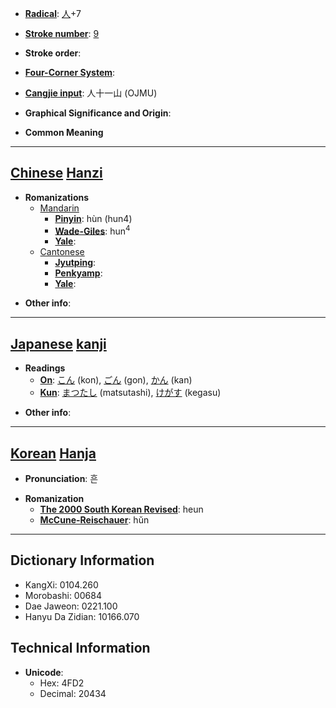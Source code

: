
<!-- 
This page has been placed on ''Requests for Ph34rism.
This request has been subsequently carried out Ph34r themself.

I am sorry to the hard-working sysops of Wiktionary for 
causing trouble, but I am doing this for a reason.

Thank you (come again).
-->

* '''[[Wiktionary:Chinese radical index| Radical]]''': [[Wiktionary:Chinese radical index 人|人]]+7

* '''[[Wiktionary:Chinese total strokes index|Stroke number]]''': [[Wiktionary:Chinese total strokes index 9|9]]

* '''Stroke order''': 

* '''[[Wiktionary:Chinese four corner index|Four-Corner System]]''': 

* '''[[Wiktionary:Chinese Cangjie index|Cangjie input]]''': 人十一山 (OJMU)

* '''Graphical Significance and Origin''': 

* '''Common Meaning'''

----

== [[Chinese]] [[Hanzi]] ==

* '''Romanizations'''
** [[Mandarin]]
*** '''[[Pinyin]]''': hùn (hun4)
*** '''[[Wade-Giles]]''': hun<sup>4</sup>
*** '''[[Yale]]''': 
**[[Cantonese]]
***'''[[Jyutping]]''':
***'''[[Penkyamp]]''': 
***'''[[Yale]]''': 

* '''Other info''': 

----

== [[Japanese]] [[kanji]] ==

* '''Readings'''
** '''[[On]]''': [[こん]] (kon), [[ごん]] (gon), [[かん]] (kan)
** '''[[Kun]]''': [[まつたし]] (matsutashi), [[けがす]] (kegasu)

* '''Other info''':  

----

== [[Korean]] [[Hanja]] ==

* '''Pronunciation''': 흔

* '''Romanization'''
** '''[[The 2000 South Korean Revised Romanization|The 2000 South Korean Revised]]''': heun
** '''[[McCune-Reischauer]]''': hŭn

----

== Dictionary Information ==

* KangXi: 0104.260
* Morobashi: 00684
* Dae Jaweon: 0221.100
* Hanyu Da Zidian: 10166.070

== Technical Information ==

* '''Unicode''':
** Hex: 4FD2
** Decimal: 20434